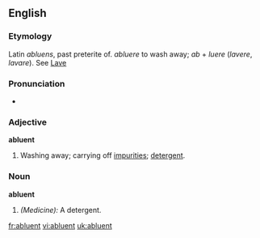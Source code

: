 ==English==

===Etymology===
Latin ''abluens'', past preterite of. ''abluere'' to wash away; ''ab'' + ''luere'' (''lavere'', ''lavare''). See [[Lave]]
===Pronunciation===
*{{IPA| /æb'luənt/}}

===Adjective===
'''abluent'''

# Washing away; carrying off [[impurities]]; [[detergent]].

===Noun===
'''abluent'''

# ''(Medicine):'' A detergent.

[[fr:abluent]]
[[vi:abluent]]
[[uk:abluent]]